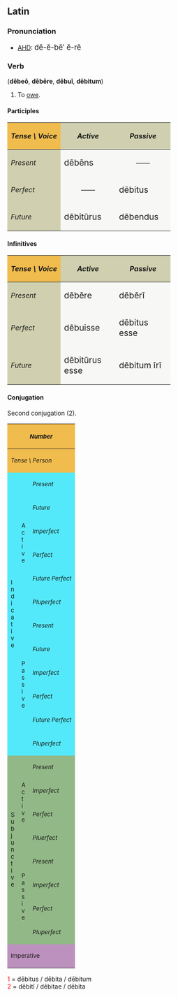 ==Latin==
===Pronunciation===
*[[AHD]]: <big> d&#277;-&#277;-b&#277;&prime; &#277;-r&#277; </big>

===Verb===
('''d&#275;be&#333;''', '''d&#275;b&#275;re''', '''d&#275;bu&#299;''', '''d&#275;bitum''')
# To [[owe]].

====Participles====
{| cellpadding="5" border="1"
!style="background:#F1BC4E;"| ''Tense \ Voice''
!style="background:#D0D0B0;"| ''Active''
!style="background:#D0D0B0;"| ''Passive''
|-
!style="background:#D0D0B0;"| ''Present''
|style="background:#F7F7F5;" width=110px| <big> d&#275;b&#275;ns
|style="background:#F7F7F5;" align="center" width=110px| &mdash;&mdash;
|-
!style="background:#D0D0B0;"| ''Perfect''
|style="background:#F7F7F5;" align="center"| &mdash;&mdash;
|style="background:#F7F7F5;"| <big> d&#275;bitus
|-
!style="background:#D0D0B0;"| ''Future''
|style="background:#F7F7F5;"| <big> d&#275;bit&#363;rus
|style="background:#F7F7F5;"| <big> d&#275;bendus
|}

====Infinitives====
{| cellpadding="5" border="1"
!style="background:#F1BC4E;"| ''Tense \ Voice''
!style="background:#D0D0B0;"| ''Active''
!style="background:#D0D0B0;"| ''Passive''
|-
!style="background:#D0D0B0;"| ''Present''
|style="background:#F7F7F5;" width=110px| <big> d&#275;b&#275;re
|style="background:#F7F7F5;" width=110px| <big> d&#275;b&#275;r&#299;
|-
!style="background:#D0D0B0;"| ''Perfect''
|style="background:#F7F7F5;"| <big> d&#275;buisse
|style="background:#F7F7F5;"| <big> d&#275;bitus esse
|-
!style="background:#D0D0B0;"| ''Future''
|style="background:#F7F7F5;"| <big> d&#275;bit&#363;rus esse
|style="background:#F7F7F5;"| <big> d&#275;bitum &#299;r&#299;
|}

====Conjugation====
Second conjugation (2).
{| border="1" cellpadding="2"
!style="background:#F1BC4E;" colspan=3| <small>''Number''
!style="background:#F1BC4E;" colspan=3| <small>''Singular''
!style="background:#F1BC4E;" colspan=3| <small>''Plural''
|-
!style="background:#F1BC4E;" colspan=3| <small>''Tense \ Person''
!style="background:#F1BC4E;"| <small>''1.''
!style="background:#F1BC4E;"| <small>''2.''
!style="background:#F1BC4E;"| <small>''3.''
!style="background:#F1BC4E;"| <small>''11.''
!style="background:#F1BC4E;"| <small>''22.''
!style="background:#F1BC4E;"| <small>''33.''
|-
!style="background:#54E9FA;" rowspan=12|<small>I<br>n<br>d<br>i<br>c<br>a<br>t<br>i<br>v<br>e
!style="background:#54E9FA;" rowspan=6|<small>A<br>c<br>t<br>i<br>v<br>e
!style="background:#54E9FA;"|<small>''Present''
|style="background:#FBFCE4;"|d&#275;be&#333;
|style="background:#FBFCE4;"|d&#275;b&#275;s
|style="background:#FBFCE4;"|d&#275;bet
|style="background:#FBFCE4;"|d&#275;b&#275;mus
|style="background:#FBFCE4;"|d&#275;b&#275;tis
|style="background:#FBFCE4;"|d&#275;bent
|-
!style="background:#54E9FA;"| <small>''Future''
|style="background:#FBFCE4;"|d&#275;b&#275;b&#333;
|style="background:#FBFCE4;"|d&#275;b&#275;bis
|style="background:#FBFCE4;"|d&#275;b&#275;bit
|style="background:#FBFCE4;"|d&#275;b&#275;bimus
|style="background:#FBFCE4;"|d&#275;b&#275;bitis
|style="background:#FBFCE4;"|d&#275;b&#275;bunt
|-
!style="background:#54E9FA;"| <small>''Imperfect''
|style="background:#FBFCE4;"|d&#275;b&#275;bam
|style="background:#FBFCE4;"|d&#275;b&#275;b&#257;s
|style="background:#FBFCE4;"|d&#275;b&#275;bat
|style="background:#FBFCE4;"|d&#275;b&#275;b&#257;mus
|style="background:#FBFCE4;"|d&#275;b&#275;b&#257;tis
|style="background:#FBFCE4;"|d&#275;b&#275;bant
|-
!style="background:#54E9FA;"| <small>''Perfect''
|style="background:#FBFCE4;"|d&#275;bu&#299;
|style="background:#FBFCE4;"|d&#275;buist&#299;
|style="background:#FBFCE4;"|d&#275;buit
|style="background:#FBFCE4;"|d&#275;buimus
|style="background:#FBFCE4;"|d&#275;buistis
|style="background:#FBFCE4;"|d&#275;bu&#275;runt
|-
!style="background:#54E9FA;"| <small>''Future Perfect''
|style="background:#FBFCE4;"|d&#275;buer&#333;
|style="background:#FBFCE4;"|d&#275;bueris
|style="background:#FBFCE4;"|d&#275;buerit
|style="background:#FBFCE4;"|d&#275;buerimus
|style="background:#FBFCE4;"|d&#275;bueritis
|style="background:#FBFCE4;"|d&#275;buerint
|-
!style="background:#54E9FA;"| <small>''Pluperfect''
|style="background:#FBFCE4;"|d&#275;bueram
|style="background:#FBFCE4;"|d&#275;buer&#257;s
|style="background:#FBFCE4;"|d&#275;buerat
|style="background:#FBFCE4;"|d&#275;buer&#257;mus
|style="background:#FBFCE4;"|d&#275;buer&#257;tis
|style="background:#FBFCE4;"|d&#275;buerant
|-
!style="background:#54E9FA;" rowspan=6| <small>P<br>a<br>s<br>s<br>i<br>v<br>e
!style="background:#54E9FA;"|<small>''Present''
|style="background:#FBFCE4;"|d&#275;beor
|style="background:#FBFCE4;"|d&#275;b&#275;ris
|style="background:#FBFCE4;"|d&#275;b&#275;tur
|style="background:#FBFCE4;"|d&#275;b&#275;mur
|style="background:#FBFCE4;"|d&#275;b&#275;min&#299;
|style="background:#FBFCE4;"|d&#275;bentur
|-
!style="background:#54E9FA;"|<small>''Future''
|style="background:#FBFCE4;"|d&#275;b&#275;bor
|style="background:#FBFCE4;"|d&#275;b&#275;beris
|style="background:#FBFCE4;"|d&#275;b&#275;bitur
|style="background:#FBFCE4;"|d&#275;b&#275;bimur
|style="background:#FBFCE4;"|d&#275;b&#275;bimin&#299;
|style="background:#FBFCE4;"|d&#275;b&#275;buntur
|-
!style="background:#54E9FA;"|<small>''Imperfect''
|style="background:#FBFCE4;"|d&#275;b&#275;bar
|style="background:#FBFCE4;"|d&#275;b&#275;b&#257;ris
|style="background:#FBFCE4;"|d&#275;b&#275;b&#257;tur
|style="background:#FBFCE4;"|d&#275;b&#275;b&#257;mur
|style="background:#FBFCE4;"|d&#275;b&#275;b&#257;min&#299;
|style="background:#FBFCE4;"|d&#275;b&#275;bantur
|-
!style="background:#54E9FA;"|<small>''Perfect''
|style="background:#FBFCE4;"|d&#275;bitus<font color="red"><sup>1</sup></font><br>sum
|style="background:#FBFCE4;"|d&#275;bitus<font color="red"><sup>1</sup></font><br>es
|style="background:#FBFCE4;"|d&#275;bitus<font color="red"><sup>1</sup></font><br>est
|style="background:#FBFCE4;"|d&#275;bit&#299; <font color="red"><sup>2</sup></font><br>sumus
|style="background:#FBFCE4;"|d&#275;bit&#299; <font color="red"><sup>2</sup></font><br>estis
|style="background:#FBFCE4;"|d&#275;bit&#299; <font color="red"><sup>2</sup></font><br>sunt
|-
!style="background:#54E9FA;"|<small>''Future Perfect''
|style="background:#FBFCE4;"|d&#275;bitus<font color="red"><sup>1</sup></font><br>er&#333;
|style="background:#FBFCE4;"|d&#275;bitus<font color="red"><sup>1</sup></font><br>eris
|style="background:#FBFCE4;"|d&#275;bitus<font color="red"><sup>1</sup></font><br>erit
|style="background:#FBFCE4;"|d&#275;bit&#299; <font color="red"><sup>2</sup></font><br>erimus
|style="background:#FBFCE4;"|d&#275;bit&#299; <font color="red"><sup>2</sup></font><br>eritis
|style="background:#FBFCE4;"|d&#275;bit&#299; <font color="red"><sup>2</sup></font><br>erunt
|-
!style="background:#54E9FA;"|<small>''Pluperfect''
|style="background:#FBFCE4;"|d&#275;bitus<font color="red"><sup>1</sup></font><br>eram
|style="background:#FBFCE4;"|d&#275;bitus<font color="red"><sup>1</sup></font><br>er&#257;s
|style="background:#FBFCE4;"|d&#275;bitus<font color="red"><sup>1</sup></font><br>erat
|style="background:#FBFCE4;"|d&#275;bit&#299; <font color="red"><sup>2</sup></font><br>er&#257;mus
|style="background:#FBFCE4;"|d&#275;bit&#299; <font color="red"><sup>2</sup></font><br>er&#257;tis
|style="background:#FBFCE4;"|d&#275;bit&#299; <font color="red"><sup>2</sup></font><br>erant
|-
!style="background:#92B887;" rowspan=8|<small>S<br>u<br>b<br>j<br>u<br>n<br>c<br>t<br>i<br>v<br>e
!style="background:#92B887;" rowspan=4|<small>A<br>c<br>t<br>i<br>v<br>e
!style="background:#92B887;"|<small>''Present''
|style="background:#E7FEE9;"| d&#275;beam
|style="background:#E7FEE9;"| d&#275;be&#257;s
|style="background:#E7FEE9;"| d&#275;beat
|style="background:#E7FEE9;"| d&#275;be&#257;mus
|style="background:#E7FEE9;"| d&#275;be&#257;tis
|style="background:#E7FEE9;"| d&#275;beant
|-
!style="background:#92B887;"|<small>''Imperfect''
|style="background:#E7FEE9;"| d&#275;b&#275;rem
|style="background:#E7FEE9;"| d&#275;b&#275;r&#275;s
|style="background:#E7FEE9;"| d&#275;b&#275;ret
|style="background:#E7FEE9;"| d&#275;b&#275;r&#275;mus
|style="background:#E7FEE9;"| d&#275;b&#275;r&#275;tis
|style="background:#E7FEE9;"| d&#275;b&#275;rent
|-
!style="background:#92B887;"|<small>''Perfect''
|style="background:#E7FEE9;"| d&#275;buerim
|style="background:#E7FEE9;"| d&#275;buer&#299;s
|style="background:#E7FEE9;"| d&#275;buerit
|style="background:#E7FEE9;"| d&#275;buer&#299;mus
|style="background:#E7FEE9;"| d&#275;buer&#299;tis
|style="background:#E7FEE9;"| d&#275;buerint
|-
!style="background:#92B887;"|<small>''Pluerfect''
|style="background:#E7FEE9;"| d&#275;buissem
|style="background:#E7FEE9;"| d&#275;buiss&#275;s
|style="background:#E7FEE9;"| d&#275;buisset
|style="background:#E7FEE9;"| d&#275;buiss&#275;mus
|style="background:#E7FEE9;"| d&#275;buiss&#275;tis
|style="background:#E7FEE9;"| d&#275;buissent
|-
!style="background:#92B887;" rowspan=4|<small>P<br>a<br>s<br>s<br>i<br>v<br>e
!style="background:#92B887;"|<small>''Present''
|style="background:#E7FEE9;"| d&#275;bear
|style="background:#E7FEE9;"| d&#275;be&#257;ris
|style="background:#E7FEE9;"| d&#275;be&#257;tur
|style="background:#E7FEE9;"| d&#275;be&#257;mur
|style="background:#E7FEE9;"| d&#275;be&#257;min&#299;
|style="background:#E7FEE9;"| d&#275;beantur
|-
!style="background:#92B887;"|<small>''Imperfect''
|style="background:#E7FEE9;"| d&#275;b&#275;rer
|style="background:#E7FEE9;"| d&#275;b&#275;r&#275;ris
|style="background:#E7FEE9;"| d&#275;b&#275;r&#275;tur
|style="background:#E7FEE9;"| d&#275;b&#275;r&#275;mur
|style="background:#E7FEE9;"| d&#275;b&#275;r&#275;min&#299;
|style="background:#E7FEE9;"| d&#275;b&#275;rentur
|-
!style="background:#92B887;"|<small>''Perfect''
|style="background:#E7FEE9;"|d&#275;bitus<font color="red"><sup>1</sup></font><br>sim
|style="background:#E7FEE9;"|d&#275;bitus<font color="red"><sup>1</sup></font><br>s&#299;s
|style="background:#E7FEE9;"|d&#275;bitus<font color="red"><sup>1</sup></font><br>sit
|style="background:#E7FEE9;"|d&#275;bit&#299; <font color="red"><sup>2</sup></font><br>s&#299;mus
|style="background:#E7FEE9;"|d&#275;bit&#299; <font color="red"><sup>2</sup></font><br>s&#299;tis
|style="background:#E7FEE9;"|d&#275;bit&#299; <font color="red"><sup>2</sup></font><br>sint
|-
!style="background:#92B887;"|<small>''Pluperfect''
|style="background:#E7FEE9;"|d&#275;bitus<font color="red"><sup>1</sup></font><br>essem
|style="background:#E7FEE9;"|d&#275;bitus<font color="red"><sup>1</sup></font><br>ess&#275;s
|style="background:#E7FEE9;"|d&#275;bitus<font color="red"><sup>1</sup></font><br>esset
|style="background:#E7FEE9;"|d&#275;bit&#299; <font color="red"><sup>2</sup></font><br>ess&#275;mus
|style="background:#E7FEE9;"|d&#275;bit&#299; <font color="red"><sup>2</sup></font><br>ess&#275;tis
|style="background:#E7FEE9;"|d&#275;bit&#299; <font color="red"><sup>2</sup></font><br>essent
|-
!style="background:#BD91BD;" colspan=3| <small>Imperative
|style="background:#FCF2E9;" align="center"|&mdash;&mdash;
|style="background:#FCF2E9;"| d&#275;b&#275;
|style="background:#FCF2E9;" align="center"|&mdash;&mdash;
|style="background:#FCF2E9;" align="center"|&mdash;&mdash;
|style="background:#FCF2E9;"| d&#275;b&#275;te
|style="background:#FCF2E9;" align="center"|&mdash;&mdash;
|}
<font color="red"> 1 </font> = d&#275;bitus / d&#275;bita / d&#275;bitum  <br>
<font color="red"> 2 </font> = d&#275;bit&#299; / d&#275;bitae / d&#275;bita <br>